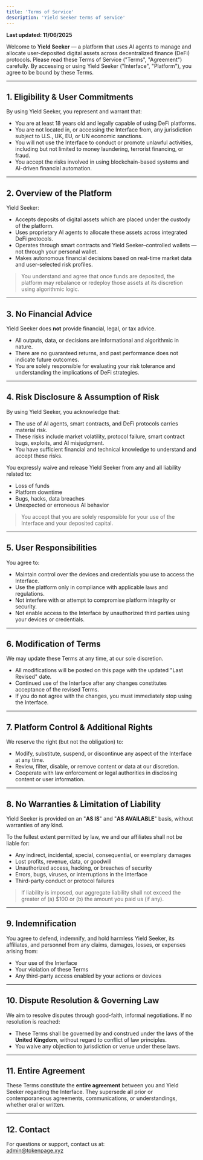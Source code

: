 ```yaml
---
title: 'Terms of Service'
description: 'Yield Seeker terms of service'
---
```


**Last updated: 11/06/2025**

Welcome to **Yield Seeker** — a platform that uses AI agents to manage and allocate user-deposited digital assets across decentralized finance (DeFi) protocols. Please read these Terms of Service ("Terms", "Agreement") carefully. By accessing or using Yield Seeker ("Interface", "Platform"), you agree to be bound by these Terms.

---

## 1. Eligibility & User Commitments

By using Yield Seeker, you represent and warrant that:

- You are at least 18 years old and legally capable of using DeFi platforms.  
- You are not located in, or accessing the Interface from, any jurisdiction subject to U.S., UK, EU, or UN economic sanctions.  
- You will not use the Interface to conduct or promote unlawful activities, including but not limited to money laundering, terrorist financing, or fraud.  
- You accept the risks involved in using blockchain-based systems and AI-driven financial automation.

---

## 2. Overview of the Platform

Yield Seeker:

- Accepts deposits of digital assets which are placed under the custody of the platform.  
- Uses proprietary AI agents to allocate these assets across integrated DeFi protocols.  
- Operates through smart contracts and Yield Seeker–controlled wallets — not through your personal wallet.  
- Makes autonomous financial decisions based on real-time market data and user-selected risk profiles.

> You understand and agree that once funds are deposited, the platform may rebalance or redeploy those assets at its discretion using algorithmic logic.

---

## 3. No Financial Advice

Yield Seeker does **not** provide financial, legal, or tax advice.

- All outputs, data, or decisions are informational and algorithmic in nature.  
- There are no guaranteed returns, and past performance does not indicate future outcomes.  
- You are solely responsible for evaluating your risk tolerance and understanding the implications of DeFi strategies.

---

## 4. Risk Disclosure & Assumption of Risk

By using Yield Seeker, you acknowledge that:

- The use of AI agents, smart contracts, and DeFi protocols carries material risk.  
- These risks include market volatility, protocol failure, smart contract bugs, exploits, and AI misjudgment.  
- You have sufficient financial and technical knowledge to understand and accept these risks.

You expressly waive and release Yield Seeker from any and all liability related to:

- Loss of funds  
- Platform downtime  
- Bugs, hacks, data breaches  
- Unexpected or erroneous AI behavior  

> You accept that you are solely responsible for your use of the Interface and your deposited capital.

---

## 5. User Responsibilities

You agree to:

- Maintain control over the devices and credentials you use to access the Interface.  
- Use the platform only in compliance with applicable laws and regulations.  
- Not interfere with or attempt to compromise platform integrity or security.  
- Not enable access to the Interface by unauthorized third parties using your devices or credentials.

---

## 6. Modification of Terms

We may update these Terms at any time, at our sole discretion.

- All modifications will be posted on this page with the updated "Last Revised" date.  
- Continued use of the Interface after any changes constitutes acceptance of the revised Terms.  
- If you do not agree with the changes, you must immediately stop using the Interface.

---

## 7. Platform Control & Additional Rights

We reserve the right (but not the obligation) to:

- Modify, substitute, suspend, or discontinue any aspect of the Interface at any time.  
- Review, filter, disable, or remove content or data at our discretion.  
- Cooperate with law enforcement or legal authorities in disclosing content or user information.

---

## 8. No Warranties & Limitation of Liability

Yield Seeker is provided on an "**AS IS**" and "**AS AVAILABLE**" basis, without warranties of any kind.

To the fullest extent permitted by law, we and our affiliates shall not be liable for:

- Any indirect, incidental, special, consequential, or exemplary damages  
- Lost profits, revenue, data, or goodwill  
- Unauthorized access, hacking, or breaches of security  
- Errors, bugs, viruses, or interruptions in the Interface  
- Third-party conduct or protocol failures  

> If liability is imposed, our aggregate liability shall not exceed the greater of (a) $100 or (b) the amount you paid us (if any).

---

## 9. Indemnification

You agree to defend, indemnify, and hold harmless Yield Seeker, its affiliates, and personnel from any claims, damages, losses, or expenses arising from:

- Your use of the Interface  
- Your violation of these Terms  
- Any third-party access enabled by your actions or devices

---

## 10. Dispute Resolution & Governing Law

We aim to resolve disputes through good-faith, informal negotiations. If no resolution is reached:

- These Terms shall be governed by and construed under the laws of the **United Kingdom**, without regard to conflict of law principles.  
- You waive any objection to jurisdiction or venue under these laws.

---

## 11. Entire Agreement

These Terms constitute the **entire agreement** between you and Yield Seeker regarding the Interface. They supersede all prior or contemporaneous agreements, communications, or understandings, whether oral or written.

---

## 12. Contact

For questions or support, contact us at:  
[admin@tokenpage.xyz](mailto:admin@tokenpage.xyz)